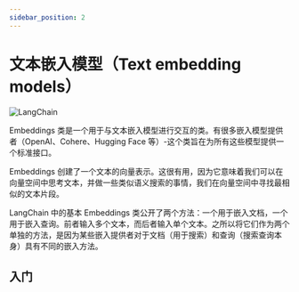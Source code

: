 ```yaml
---
sidebar_position: 2
---
```

# 文本嵌入模型（Text embedding models）
![LangChain](https://pica.zhimg.com/50/v2-56e8bbb52aa271012541c1fe1ceb11a2_r.gif 'LangChain中文网')


Embeddings 类是一个用于与文本嵌入模型进行交互的类。有很多嵌入模型提供者（OpenAI、Cohere、Hugging Face 等）-这个类旨在为所有这些模型提供一个标准接口。

Embeddings 创建了一个文本的向量表示。这很有用，因为它意味着我们可以在向量空间中思考文本，并做一些类似语义搜索的事情，我们在向量空间中寻找最相似的文本片段。

LangChain 中的基本 Embeddings 类公开了两个方法：一个用于嵌入文档，一个用于嵌入查询。前者输入多个文本，而后者输入单个文本。之所以将它们作为两个单独的方法，是因为某些嵌入提供者对于文档（用于搜索）和查询（搜索查询本身）具有不同的嵌入方法。

## 入门


<GetStarted/>
